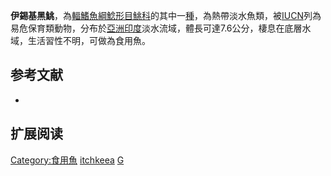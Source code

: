 {{Speciesbox
| name = 伊錫基黑鮡
| status = VU
| status_system = IUCN3.1
| image = Nangra ichthya.jpg
| image_width = 250px
| genus = Gagata
| species = itchkeea
| authority = [[Sykes|Sykes]], 1839
| synonyms = *''Phractocephalus itchkeea'', Sykes, 1839
*''Bagrus itchkeea'', Sykes, 1839
*''Hemipimelodus itchkeea'', Sykes, 1839
*''Macrones itchkeea'', Sykes, 1839
*''Nangra itchkeea'', Sykes, 1839
}}
'''伊錫基黑鮡'''，為[[輻鰭魚綱|輻鰭魚綱]][[鯰形目|鯰形目]][[鮡科|鮡科]]的其中一[[種|種]]，為熱帶淡水魚類，被[[IUCN|IUCN]]列為易危保育類動物，分布於[[亞洲|亞洲]][[印度|印度]]淡水流域，體長可達7.6公分，棲息在底層水域，生活習性不明，可做為食用魚。

==参考文献==
*{{FishBase_species|genus=Gagata|species=itchkeea|year=2015|month=3}}

== 扩展阅读 ==
{{refbegin}}
{{wikispecies-inline|Gagata itchkeea|伊錫基黑鮡}}
{{refend}}
{{Taxonbar|from=Q3764213}}

[[Category:食用魚|Category:食用魚]]
[[Category:黑鮡屬|itchkeea]]
[[Category:1839年描述的魚類|G]]